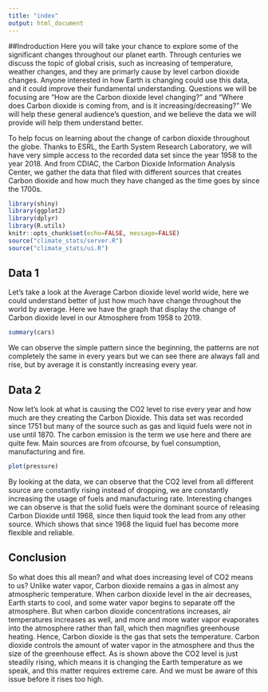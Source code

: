 ```yaml
---
title: "index"
output: html_document
---
```


##Indroduction
Here you will take your chance to explore some of the significant changes throughout our planet earth. Through centuries we discuss the topic of global crisis, such as increasing of temperature, weather changes, and they are primarly cause by level carbon dioxide changes.
Anyone interested in how Earth is changing could use this data, and it could improve their fundamental understanding. Questions we will be focusing are “How are the Carbon dioxide level changing?” and “Where does Carbon dioxide is coming from, and is it increasing/decreasing?” We will help these general audience’s question, and we believe the data we will provide will help them understand better.

To help focus on learning about the change of carbon dioxide throughout the globe. Thanks to ESRL, the Earth System Research Laboratory, we will have very simple access to the recorded data set since the year 1958 to the year 2018. And from CDIAC, the Carbon Dioxide Information Analysis Center, we gather the data that filed with different sources that creates Carbon dioxide and how much they have changed as the time goes by since the 1700s.


```r
library(shiny)
library(ggplot2)
library(dplyr)
library(R.utils)
knitr::opts_chunk$set(echo=FALSE, message=FALSE)
source("climate_stats/server.R")
source("climate_stats/ui.R")
```

## Data 1

Let’s take a look at the Average Carbon dioxide level world wide, here we could understand better of just how much have change throughout the world by average. Here we have the graph that display the change of Carbon dioxide level in our Atmosphere from 1958 to 2019.

```r
summary(cars)
```

We can observe the simple pattern since the beginning, the patterns are not completely the same in every years but we can see there are always fall and rise, but by average it is constantly increasing every year.


## Data 2

Now let’s look at what is causing the CO2 level to rise every year and how much are they creating the Carbon Dioxide. This data set was recorded since 1751 but many of the source such as gas and liquid fuels were not in use until 1870.  The carbon emission is the term we use here and there are quite few. Main sources are from ofcourse, by fuel consumption, manufacturing and fire.

```r
plot(pressure)
```

By looking at the data, we can observe that the CO2 level from all different source are constantly rising instead of dropping, we are constantly increasing the usage of fuels and manufacturing rate. Interesting changes we can observe is that the solid fuels were the dominant source of releasing Carbon Dioxide until 1968, since then liquid took the lead from any other source. Which shows that since 1968 the liquid fuel has become more flexible and reliable.

## Conclusion
So what does this all mean? and what does increasing level of CO2 means to us?
Unlike water vapor, Carbon dioxide remains a gas in almost any atmospheric temperature. When carbon dioxide level in the air decreases, Earth starts to cool, and some water vapor begins to separate off the atmosphere. But when carbon dioxide concentrations increases, air temperatures increases as well, and more and more water vapor evaporates into the atmosphere rather than fall, which then magnifies greenhouse heating.
Hence, Carbon dioxide is the gas that sets the temperature. Carbon dioxide controls the amount of water vapor in the atmosphere and thus the size of the greenhouse effect.
As is shown above the CO2 level is just steadily rising, which means it is changing the Earth temperature as we speak, and this matter requires extreme care. And we must be aware of this issue before it rises too high.
